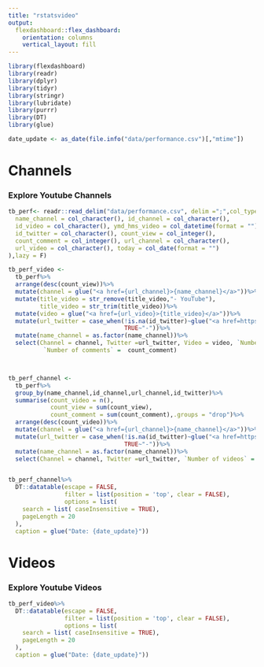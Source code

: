 ```yaml
---
title: "rstatsvideo"
output: 
  flexdashboard::flex_dashboard:
    orientation: columns
    vertical_layout: fill
---
```


```r
library(flexdashboard)
library(readr)
library(dplyr)
library(tidyr)
library(stringr)
library(lubridate)
library(purrr)
library(DT)
library(glue)

date_update <- as_date(file.info("data/performance.csv")[,"mtime"])
```


<!-- https://www.r-bloggers.com/2020/09/deploying-flexdashboard-on-github-pages/ -->


# Channels

<!-- Column {data-width=650} -->
<!-- ----------------------------------------------------------------------- -->

### Explore Youtube Channels

```r
tb_perf<- readr::read_delim("data/performance.csv", delim =";",col_types = cols(
  name_channel = col_character(), id_channel = col_character(),
  id_video = col_character(), ymd_hms_video = col_datetime(format = ""),
  id_twitter = col_character(), count_view = col_integer(),
  count_comment = col_integer(), url_channel = col_character(),
  url_video = col_character(), today = col_date(format = "")
),lazy = F)

tb_perf_video <-
  tb_perf%>%
  arrange(desc(count_view))%>%
  mutate(channel = glue("<a href={url_channel}>{name_channel}</a>"))%>%
  mutate(title_video = str_remove(title_video,"- YouTube"),
         title_video = str_trim(title_video))%>%
  mutate(video = glue("<a href={url_video}>{title_video}</a>"))%>%
  mutate(url_twitter = case_when(!is.na(id_twitter)~glue("<a href=https://twitter.com/{id_twitter}>@{id_twitter}</a>"),
                                 TRUE~"-"))%>%
  mutate(name_channel = as.factor(name_channel))%>%
  select(Channel = channel, Twitter =url_twitter, Video = video, `Number of views` =  count_view,
          `Number of comments` =  count_comment)



tb_perf_channel <-
  tb_perf%>%
  group_by(name_channel,id_channel,url_channel,id_twitter)%>%
  summarise(count_video = n(),
            count_view = sum(count_view),
            count_comment = sum(count_comment),.groups = "drop")%>%
  arrange(desc(count_video))%>%
  mutate(channel = glue("<a href={url_channel}>{name_channel}</a>"))%>%
  mutate(url_twitter = case_when(!is.na(id_twitter)~glue("<a href=https://twitter.com/{id_twitter}>@{id_twitter}</a>"),
                                 TRUE~"-"))%>%
  mutate(name_channel = as.factor(name_channel))%>%
  select(Channel = channel, Twitter =url_twitter, `Number of videos` = count_video, `Total number of views` =  count_view)



```


```r
tb_perf_channel%>%
  DT::datatable(escape = FALSE,
                filter = list(position = 'top', clear = FALSE),
                options = list(
    search = list( caseInsensitive = TRUE),
    pageLength = 20
  ),
  caption = glue("Date: {date_update}"))

```



# Videos


### Explore Youtube Videos


```r
tb_perf_video%>%
  DT::datatable(escape = FALSE,
                filter = list(position = 'top', clear = FALSE),
                options = list(
    search = list( caseInsensitive = TRUE),
    pageLength = 20
  ),
  caption = glue("Date: {date_update}"))

```




